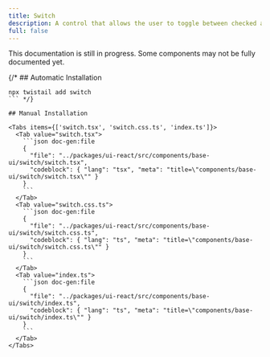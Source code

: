 ```yaml
---
title: Switch
description: A control that allows the user to toggle between checked and not checked.
full: false
---
```


<Callout type='warn'>
  This documentation is still in progress. Some components may not be fully documented yet.
</Callout>

{/* ## Automatic Installation

```package-install
npx twistail add switch
``` */}

## Manual Installation

<Tabs items={['switch.tsx', 'switch.css.ts', 'index.ts']}>
  <Tab value="switch.tsx">
    ```json doc-gen:file
    {
      "file": "../packages/ui-react/src/components/base-ui/switch/switch.tsx",
      "codeblock": { "lang": "tsx", "meta": "title=\"components/base-ui/switch/switch.tsx\"" }
    }
    ```
  </Tab>
  <Tab value="switch.css.ts">
    ```json doc-gen:file
    {
      "file": "../packages/ui-react/src/components/base-ui/switch/switch.css.ts",
      "codeblock": { "lang": "ts", "meta": "title=\"components/base-ui/switch/switch.css.ts\"" }
    }
    ```
  </Tab>
  <Tab value="index.ts">
    ```json doc-gen:file
    {
      "file": "../packages/ui-react/src/components/base-ui/switch/index.ts",
      "codeblock": { "lang": "ts", "meta": "title=\"components/base-ui/switch/index.ts\"" }
    }
    ```
  </Tab>
</Tabs>
